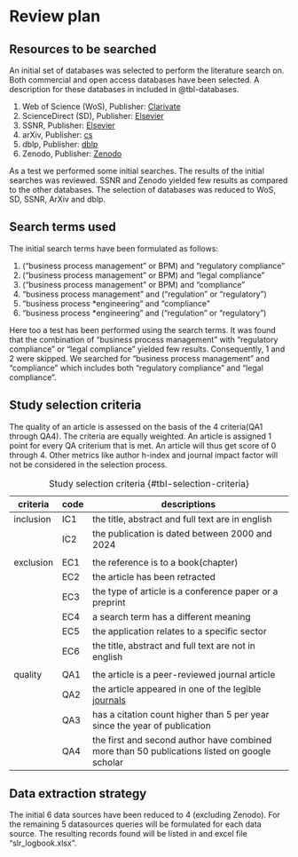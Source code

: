 # Review plan{#sec-review-plan}

## Resources to be searched

An initial set of databases was selected to perform the literature search on. Both commercial and open access databases have been selected. A description for these databases in included in @tbl-databases.

1. Web of Science (WoS), Publisher: [Clarivate](https://www-webofscience-com)
1. ScienceDirect (SD), Publisher: [Elsevier](https://www-sciencedirect-com)
1. SSNR, Publisher: [Elsevier](https://www.ssrn.com/)
1. arXiv, Publisher: [cs](https://arxiv.org/search/cs)
1. dblp, Publisher: [dblp](https://dblp.org/)
1. Zenodo, Publisher: [Zenodo](https://zenodo.org)

As a test we performed some initial searches. The results of the initial searches was reviewed. SSNR and Zenodo yielded few results as compared to the other databases. The selection of databases was reduced to WoS, SD, SSNR, ArXiv and dblp.

## Search terms used{#sec-search-terms-used}

The initial search terms have been formulated as follows:

1. ("business process management" or BPM) and "regulatory compliance"
2. ("business process management" or BPM) and "legal compliance"
3. ("business process management" or BPM) and "compliance"
4. "business process management" and ("regulation" or "regulatory")
5. "business process *engineering" and "compliance"
6. "business process *engineering" and ("regulation" or "regulatory")

Here too a test has been performed using the search terms. It was found that the combination of "business process management" with "regulatory compliance" or "legal compliance" yielded few results. Consequently, 1 and 2 were skipped. We searched for "business process management" and "compliance" which includes both "regulatory compliance" and "legal compliance".

\newpage

## Study selection criteria {#sec-study-selection-criteria}

The quality of an article is assessed on the basis of the 4 criteria(QA1 through QA4). The criteria are equally weighted. An article is assigned 1 point for every QA criterium that is met. An article will thus get score of 0 through 4. Other metrics like author h-index and journal impact factor will not be considered in the selection process. 

| criteria   | code | descriptions                                               |
|------------|------|------------------------------------------------------------|
| inclusion  | IC1  | the title, abstract and full text are in english           |
|            | IC2  | the publication is dated between 2000 and 2024             |
|            |      |                                                            |
| exclusion  | EC1  | the reference is to a book(chapter)                        |
|            | EC2  | the article has been retracted                             |
|            | EC3  | the type of article is a conference paper or a preprint    |
|            | EC4  | a search term has a different meaning                      |
|            | EC5  | the application relates to a specific sector               |
|            | EC6  | the title, abstract and full text are not in english       |
|            |      |                                                            |
| quality    | QA1  | the article is a peer-reviewed journal article             |
|            | QA2  | the article appeared in one of the legible [journals](#appendix-b)|
|            | QA3  | has a citation count higher than 5 per year since the year of publication |
|            | QA4  | the first and second author have combined more than 50 publications listed on google scholar|
: Study selection criteria {#tbl-selection-criteria}

## Data extraction strategy {#sec-data-extraction-criteria}

The initial 6 data sources have been reduced to 4 (excluding Zenodo). For the remaining 5 datasources queries will be formulated for each data source. The resulting records found will be listed in and excel file "slr_logbook.xlsx".

